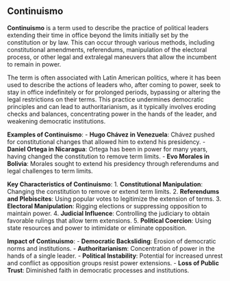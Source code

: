 ## Continuismo

**Continuismo** is a term used to describe the practice of political leaders
extending their time in office beyond the limits initially set by the
constitution or by law. This can occur through various methods, including
constitutional amendments, referendums, manipulation of the electoral process, or
other legal and extralegal maneuvers that allow the incumbent to remain in power.

The term is often associated with Latin American politics, where it has been used
to describe the actions of leaders who, after coming to power, seek to stay in
office indefinitely or for prolonged periods, bypassing or altering the legal
restrictions on their terms. This practice undermines democratic principles and
can lead to authoritarianism, as it typically involves eroding checks and
balances, concentrating power in the hands of the leader, and weakening
democratic institutions.

**Examples of Continuismo**: - **Hugo Chávez in Venezuela**: Chávez pushed for
constitutional changes that allowed him to extend his presidency. - **Daniel
Ortega in Nicaragua**: Ortega has been in power for many years, having changed
the constitution to remove term limits. - **Evo Morales in Bolivia**: Morales
sought to extend his presidency through referendums and legal challenges to term
limits.

**Key Characteristics of Continuismo**: 1. **Constitutional Manipulation**:
Changing the constitution to remove or extend term limits. 2. **Referendums and
Plebiscites**: Using popular votes to legitimize the extension of terms. 3.
**Electoral Manipulation**: Rigging elections or suppressing opposition to
maintain power. 4. **Judicial Influence**: Controlling the judiciary to obtain
favorable rulings that allow term extensions. 5. **Political Coercion**: Using
state resources and power to intimidate or eliminate opposition.

**Impact of Continuismo**: - **Democratic Backsliding**: Erosion of democratic
norms and institutions. - **Authoritarianism**: Concentration of power in the
hands of a single leader. - **Political Instability**: Potential for increased
unrest and conflict as opposition groups resist power extensions. - **Loss of
Public Trust**: Diminished faith in democratic processes and institutions.
